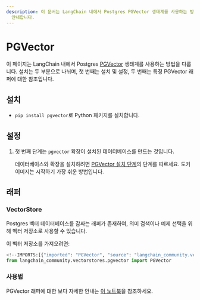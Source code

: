 ```yaml
---
description: 이 문서는 LangChain 내에서 Postgres PGVector 생태계를 사용하는 방법을 설치, 설정 및 래퍼에 대한 참조로
  안내합니다.
---
```


# PGVector

이 페이지는 LangChain 내에서 Postgres [PGVector](https://github.com/pgvector/pgvector) 생태계를 사용하는 방법을 다룹니다. 
설치는 두 부분으로 나뉘며, 첫 번째는 설치 및 설정, 두 번째는 특정 PGVector 래퍼에 대한 참조입니다.

## 설치
- `pip install pgvector`로 Python 패키지를 설치합니다.

## 설정
1. 첫 번째 단계는 `pgvector` 확장이 설치된 데이터베이스를 만드는 것입니다.
   
   데이터베이스와 확장을 설치하려면 [PGVector 설치 단계](https://github.com/pgvector/pgvector#installation)의 단계를 따르세요. 도커 이미지는 시작하기 가장 쉬운 방법입니다.

## 래퍼

### VectorStore

Postgres 벡터 데이터베이스를 감싸는 래퍼가 존재하여, 의미 검색이나 예제 선택을 위해 벡터 저장소로 사용할 수 있습니다.

이 벡터 저장소를 가져오려면:
```python
<!--IMPORTS:[{"imported": "PGVector", "source": "langchain_community.vectorstores.pgvector", "docs": "https://api.python.langchain.com/en/latest/vectorstores/langchain_community.vectorstores.pgvector.PGVector.html", "title": "PGVector"}]-->
from langchain_community.vectorstores.pgvector import PGVector
```


### 사용법

PGVector 래퍼에 대한 보다 자세한 안내는 [이 노트북](/docs/integrations/vectorstores/pgvector)을 참조하세요.